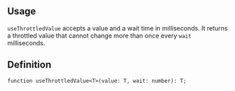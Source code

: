 

## Usage

`useThrottledValue` accepts a value and a wait time in milliseconds.
It returns a throttled value that cannot change more than once every `wait` milliseconds.

<Demo data={HooksDemos.useThrottledValueUsage} />

## Definition

```tsx
function useThrottledValue<T>(value: T, wait: number): T;
```

